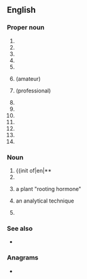 {{also|iba|ība|-ība}}
==English==
{{wikipedia}}

===Proper noun===
{{en-proper noun}}

# {{init of|en|{{w|International Bartenders Association}}}}
# {{init of|en|{{w|InfiniBand Architecture}}}}
# {{init of|en|{{w|Institute of Business Administration}}}}
# {{init of|en|{{w|International Bank of Asia}}}}
# {{init of|en|{{w|International Bodyboarding Association}}}}
# {{init of|en|{{w|International Boxing Association}}}} (amateur)
# {{init of|en|{{w|International Boxing Association}}}} (professional)
# {{init of|en|{{w|International Bryozoology Association}}}}
# {{init of|en|{{1|international}} {{1|business}} {{1|alliance}}}}
# {{init of|en|{{w|Iron Butt Association}}}}
# {{init of|en|{{w|Israel Broadcasting Authority}}}}
# {{init of|en|{{w|International Basketball Association}}}}
# {{init of|en|{{w|International Bar Association}}}}
# {{init of|en|{{w|Independent Broadcasting Authority}}}}

===Noun===
{{en-noun|~}}

# {{init of|en|{{w|Important Bird Area}}**
# {{init of|en|[[incinerator]] bottom [[ash]]}}
# {{init of|en|[[indole]]-3-[[butyric acid]] - [[auxin]]|dot=,}} a plant "rooting hormone"
# {{init of|en|[[ion]] [[beam]] [[analysis]]|dot=,}} an analytical technique
# {{lb|en|military|US}} {{init of|en|{{1|interceptor}} Body Armor}}

===See also===
* {{l|en|Iba}}

===Anagrams===
* {{anagrams|en|a=abi|ABI|AIB|Abi|B.I.A.|BIA|Bai|Bia|IAB|bai}}